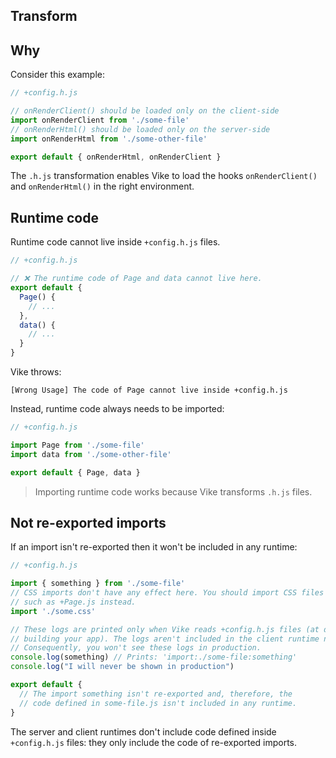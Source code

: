 

## Transform

<HeaderFileIntro />


## Why

Consider this example:

```js
// +config.h.js

// onRenderClient() should be loaded only on the client-side
import onRenderClient from './some-file'
// onRenderHtml() should be loaded only on the server-side
import onRenderHtml from './some-other-file'

export default { onRenderHtml, onRenderClient }
```

The <Link href="#transform">`.h.js` transformation</Link> enables Vike to load the hooks `onRenderClient()` and `onRenderHtml()` in the right environment.


## Runtime code

Runtime code cannot live inside `+config.h.js` files.

```js
// +config.h.js

// ❌ The runtime code of Page and data cannot live here.
export default {
  Page() {
    // ...
  },
  data() {
    // ...
  }
}
```

Vike throws:
```
[Wrong Usage] The code of Page cannot live inside +config.h.js
```

Instead, runtime code always needs to be imported:

```js
// +config.h.js

import Page from './some-file'
import data from './some-other-file'

export default { Page, data }
```

> Importing runtime code works because <Link href="#transform">Vike transforms `.h.js`</Link> files.


## Not re-exported imports

If an import isn't re-exported then it won't be included in any runtime:

```js
// +config.h.js

import { something } from './some-file'
// CSS imports don't have any effect here. You should import CSS files in runtime code
// such as +Page.js instead.
import './some.css'

// These logs are printed only when Vike reads +config.h.js files (at development and when
// building your app). The logs aren't included in the client runtime nor server runtime.
// Consequently, you won't see these logs in production.
console.log(something) // Prints: 'import:./some-file:something'
console.log("I will never be shown in production")

export default {
  // The import something isn't re-exported and, therefore, the
  // code defined in some-file.js isn't included in any runtime.
}
```

The server and client runtimes don't include code defined inside `+config.h.js` files: they only include the code of re-exported imports.
